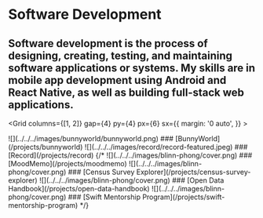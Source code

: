 
<Navigation/>

<Container p={6} py="3" bg="lightblue">

# Software Development

## Software development is the process of designing, creating, testing, and maintaining software applications or systems. My skills are in mobile app development using Android and React Native, as well as building full-stack web applications. 

</Container>


<Grid
      columns={[1, 2]}
      gap={4}
      py={4}
      px={6}
      sx={{
        margin: '0 auto',
      }}
    >

<Box>
<AspectRatio ratio={16 / 9}>
![](../../../images/bunnyworld/bunnyworld.png)
</AspectRatio>
### [BunnyWorld](/projects/bunnyworld)
</Box>


<Box>
<AspectRatio ratio={16 / 9}>
![](../../../images/record/record-featured.jpeg)
</AspectRatio>
### [Record](/projects/record)
</Box>
{/* 
<Box>
<AspectRatio ratio={16 / 9}>
![](../../../images/blinn-phong/cover.png)
</AspectRatio>
### [MoodMemo](/projects/moodmemo)
</Box>
<Box>
<AspectRatio ratio={16 / 9}>
![](../../../images/blinn-phong/cover.png)
</AspectRatio>
### [Census Survey Explorer](/projects/census-survey-explorer)
</Box>

<Box>
<AspectRatio ratio={16 / 9}>
![](../../../images/blinn-phong/cover.png)
</AspectRatio>
### [Open Data Handbook](/projects/open-data-handbook)
</Box>

<Box>
<AspectRatio ratio={16 / 9}>
![](../../../images/blinn-phong/cover.png)
</AspectRatio>
### [Swift Mentorship Program](/projects/swift-mentorship-program)
</Box> */}

</Grid>

<Footer/>
